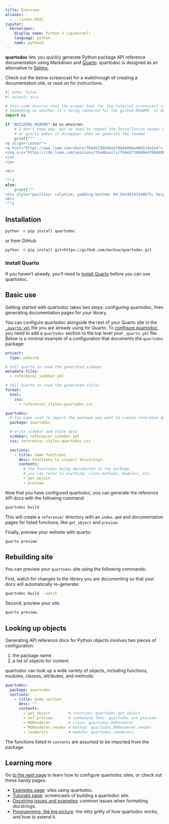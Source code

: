 ```yaml
---
title: Overview
aliases:
  - ../index.html
jupyter:
  kernelspec:
    display_name: Python 3 (ipykernel)
    language: python
    name: python3
---
```



**quartodoc** lets you quickly generate Python package API reference documentation using Markdown and [Quarto](https://quarto.org).
quartodoc is designed as an alternative to [Sphinx](https://www.sphinx-doc.org/en/master/).


Check out the below screencast for a walkthrough of creating a documentation site, or read on for instructions.


```python
#| echo: false
#| output: asis

# this code ensures that the proper html for the tutorial screencast is used,
# depending on whether it's being rendered for the github README, or doc site.
import os

if "BUILDING_README" in os.environ:
    # I don't know why, but we need to repeat the Installation header here.
    # or quarto makes it disappear when we generate the readme
    print("""
<p align="center">
<a href="https://www.loom.com/share/fb4eb736848e470b8409ba46b514e2ed">
<img src="https://cdn.loom.com/sessions/thumbnails/fb4eb736848e470b8409ba46b514e2ed-00001.gif" width="75%">
</a>
</p>

<br>

""")
else:
    print("""
<div style="position: relative; padding-bottom: 64.5933014354067%; height: 0;"><iframe src="https://www.loom.com/embed/fb4eb736848e470b8409ba46b514e2ed?sid=31db7652-43c6-4474-bab3-19dea2170775" frameborder="0" webkitallowfullscreen mozallowfullscreen allowfullscreen style="position: absolute; top: 0; left: 0; width: 100%; height: 100%;"></iframe></div>
<br>
""")

```

## Installation

```bash
python -m pip install quartodoc
```
or from GitHub

```bash
python -m pip install git+https://github.com/machow/quartodoc.git
```

:::{.callout-important}

### Install Quarto

If you haven't already, you'll need to [install Quarto](https://quarto.org/docs/get-started/) before you can use quartodoc.
:::


## Basic use

Getting started with quartodoc takes two steps: configuring quartodoc, then generating documentation pages for your library.

You can configure quartodoc alongside the rest of your Quarto site in the [`_quarto.yml`](https://quarto.org/docs/projects/quarto-projects.html) file you are already using for Quarto.  To [configure quartodoc](./basic-docs.qmd#site-configuration), you need to add a `quartodoc` section to the top level your `_quarto.yml` file.  Below is a minimal example of a configuration that documents the `quartodoc` package:

<!-- Starter Template -->

```yaml
project:
  type: website

# tell quarto to read the generated sidebar
metadata-files:
  - reference/_sidebar.yml

# tell quarto to read the generated styles
format:
  html:
    css:
      - reference/_styles-quartodoc.css

quartodoc:
  # the name used to import the package you want to create reference docs for
  package: quartodoc

  # write sidebar and style data
  sidebar: reference/_sidebar.yml
  css: reference/_styles-quartodoc.css

  sections:
    - title: Some functions
      desc: Functions to inspect docstrings.
      contents:
        # the functions being documented in the package.
        # you can refer to anything: class methods, modules, etc..
        - get_object
        - preview
```

Now that you have configured quartodoc, you can generate the reference API docs with the following command:

```bash
quartodoc build
```

This will create a `reference/` directory with an `index.qmd` and documentation
pages for listed functions, like `get_object` and `preview`.

Finally, preview your website with quarto:

```bash
quarto preview
```

## Rebuilding site

You can preview your `quartodoc` site using the following commands:

First, watch for changes to the library you are documenting so that your docs will automatically re-generate:

```bash
quartodoc build --watch
```

Second, preview your site:

```bash
quarto preview
```

## Looking up objects

Generating API reference docs for Python objects involves two pieces of configuration:

1.  the package name.
2.  a list of objects for content.

quartodoc can look up a wide variety of objects, including functions, modules, classes, attributes, and methods:

```yaml
quartodoc:
  package: quartodoc
  sections:
    - title: Some section
      desc: ""
      contents:
        - get_object        # function: quartodoc.get_object
        - ast.preview       # submodule func: quartodoc.ast.preview
        - MdRenderer        # class: quartodoc.MdRenderer
        - MdRenderer.render # method: quartodoc.MDRenderer.render
        - renderers         # module: quartodoc.renderers
```

The functions listed in `contents` are assumed to be imported from the package.


## Learning more

Go [to the next page](basic-docs.qmd) to learn how to configure quartodoc sites, or check out these handy pages:

* [Examples page](/examples/index.qmd): sites using quartodoc.
* [Tutorials page](/tutorials/index.qmd): screencasts of building a quartodoc site.
* [Docstring issues and examples](./docstring-examples.qmd): common issues when formatting docstrings.
* [Programming, the big picture](./dev-big-picture.qmd): the nitty gritty of how quartodoc works, and how to extend it.
